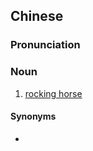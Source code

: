{{also|摇马}}
==Chinese==
{{zh-forms|s=摇马}}

===Pronunciation===
{{zh-pron
|m=yáomǎ
|c=jiu4 maa5
|cat=n
}}

===Noun===
{{zh-noun}}

# [[rocking horse]]

====Synonyms====
* {{zh-l|木馬}}